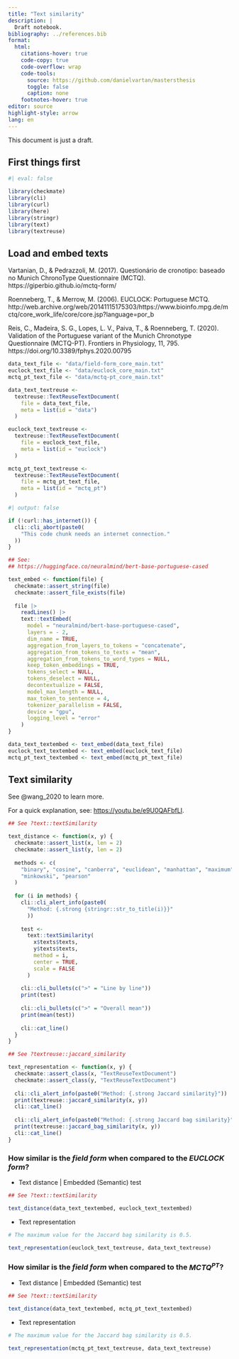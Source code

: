 ```yaml
---
title: "Text similarity"
description: |
  Draft notebook.
bibliography: ../references.bib
format:
  html:
    citations-hover: true
    code-copy: true
    code-overflow: wrap
    code-tools:
      source: https://github.com/danielvartan/mastersthesis
      toggle: false
      caption: none
    footnotes-hover: true
editor: source
highlight-style: arrow
lang: en
---
```


<!-- Go to <https://quarto.org/docs/guide/> for Quarto's documentation. -->

::: {.callout-note}
This document is just a draft.
:::

## First things first

```r
#| eval: false

library(checkmate)
library(cli)
library(curl)
library(here)
library(stringr)
library(text)
library(textreuse)
```

## Load and embed texts

Vartanian, D., & Pedrazzoli, M. (2017). Questionário de cronotipo: baseado no Munich ChronoType Questionnaire (MCTQ). https://giperbio.github.io/mctq-form/

Roenneberg, T., & Merrow, M. (2006). EUCLOCK: Portuguese MCTQ. http://web.archive.org/web/20141115175303/https://www.bioinfo.mpg.de/mctq/core_work_life/core/core.jsp?language=por_b

Reis, C., Madeira, S. G., Lopes, L. V., Paiva, T., & Roenneberg, T. (2020). Validation of the Portuguese variant of the Munich Chronotype Questionnaire (MCTQ-PT). Frontiers in Physiology, 11, 795. https://doi.org/10.3389/fphys.2020.00795

```r
data_text_file <- "data/field-form_core_main.txt"
euclock_text_file <- "data/euclock_core_main.txt"
mctq_pt_text_file <- "data/mctq-pt_core_main.txt"
```

```r
data_text_textreuse <- 
  textreuse::TextReuseTextDocument(
    file = data_text_file,
    meta = list(id = "data")
  )

euclock_text_textreuse <- 
  textreuse::TextReuseTextDocument(
    file = euclock_text_file,
    meta = list(id = "euclock")
  )

mctq_pt_text_textreuse <- 
  textreuse::TextReuseTextDocument(
    file = mctq_pt_text_file,
    meta = list(id = "mctq_pt")
  )
```

```r
#| output: false

if (!curl::has_internet()) {
  cli::cli_abort(paste0(
    "This code chunk needs an internet connection."
  ))
}

## See:
## https://huggingface.co/neuralmind/bert-base-portuguese-cased

text_embed <- function(file) {
  checkmate::assert_string(file)
  checkmate::assert_file_exists(file)
  
  file |>
    readLines() |>
    text::textEmbed(
      model = "neuralmind/bert-base-portuguese-cased",
      layers = - 2,
      dim_name = TRUE,
      aggregation_from_layers_to_tokens = "concatenate",
      aggregation_from_tokens_to_texts = "mean",
      aggregation_from_tokens_to_word_types = NULL,
      keep_token_embeddings = TRUE,
      tokens_select = NULL,
      tokens_deselect = NULL,
      decontextualize = FALSE,
      model_max_length = NULL,
      max_token_to_sentence = 4,
      tokenizer_parallelism = FALSE,
      device = "gpu",
      logging_level = "error"
    )
}

data_text_textembed <- text_embed(data_text_file)
euclock_text_textembed <- text_embed(euclock_text_file)
mctq_pt_text_textembed <- text_embed(mctq_pt_text_file)
```

## Text similarity

See @wang_2020 to learn more.

For a quick explanation, see: <https://youtu.be/e9U0QAFbfLI>.

<!-- See also: https://github.com/microsoft/semantic-kernel/blob/main/docs/EMBEDDINGS.md -->

```r
## See ?text::textSimilarity

text_distance <- function(x, y) {
  checkmate::assert_list(x, len = 2)
  checkmate::assert_list(y, len = 2)
  
  methods <- c(
    "binary", "cosine", "canberra", "euclidean", "manhattan", "maximum", 
    "minkowski", "pearson"
  )
  
  for (i in methods) {
    cli::cli_alert_info(paste0(
      "Method: {.strong {stringr::str_to_title(i)}}"
      ))
    
    test <- 
      text::textSimilarity(
        x$texts$texts, 
        y$texts$texts, 
        method = i, 
        center = TRUE, 
        scale = FALSE
      )
    
    cli::cli_bullets(c(">" = "Line by line"))
    print(test)
    
    cli::cli_bullets(c(">" = "Overall mean"))
    print(mean(test))
    
    cli::cat_line()
  }
}
```

```r
## See ?textreuse::jaccard_similarity

text_representation <- function(x, y) {
  checkmate::assert_class(x, "TextReuseTextDocument")
  checkmate::assert_class(y, "TextReuseTextDocument")
  
  cli::cli_alert_info(paste0("Method: {.strong Jaccard similarity}"))
  print(textreuse::jaccard_similarity(x, y))
  cli::cat_line()
  
  cli::cli_alert_info(paste0("Method: {.strong Jaccard bag similarity}"))
  print(textreuse::jaccard_bag_similarity(x, y))
  cli::cat_line()
}
```

### How similar is the _field form_ when compared to the _EUCLOCK form_?

* Text distance | Embedded (Semantic) test

```r
## See ?text::textSimilarity

text_distance(data_text_textembed, euclock_text_textembed)
```

* Text representation

```r
# The maximum value for the Jaccard bag similarity is 0.5.

text_representation(euclock_text_textreuse, data_text_textreuse)
```

### How similar is the _field form_ when compared to the _$\text{MCTQ}^{\text{PT}}$_?

* Text distance | Embedded (Semantic) test

```r
## See ?text::textSimilarity

text_distance(data_text_textembed, mctq_pt_text_textembed)
```

* Text representation

```r
# The maximum value for the Jaccard bag similarity is 0.5.

text_representation(mctq_pt_text_textreuse, data_text_textreuse)
```
